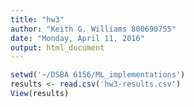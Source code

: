 ```yaml
---
title: "hw3"
author: "Keith G. Williams 800690755"
date: "Monday, April 11, 2016"
output: html_document
---
```


```r
setwd('~/DSBA 6156/ML_implementations')
results <- read.csv('hw3-results.csv')
View(results)

```